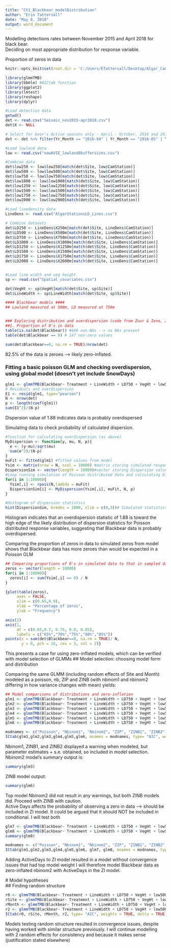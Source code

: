 ```yaml
---
title: "Ch1_Blackbear_modelDistribution"
author: "Erin Tattersall"
date: "May 8, 2018"
output: word_document
---
```


Modelling detections rates between November 2015 and April 2018 for black bear.  
Deciding on most appropriate distribution for response variable.


Proportion of zeros in data
```r
knitr::opts_knit$set(root.dir = 'C:/Users/ETattersall/Desktop/Algar_Cam_Traps/Algar_Camera_Traps/Data') #Setting working directory for all code chunks
```

```r

library(glmmTMB)
library(bbmle) #AICtab function
library(ggplot2)
library(lmtest)
library(reshape)
library(dplyr)
```
```r
#Load detection data
getwd()
det <- read.csv("Seismic_nov2015-apr2018.csv")
det$X <- NULL

# Select for bear's Active seasons only - April - October, 2016 and 2017
det <- det %>% filter(Yr_Month == "2016-04" | Yr_Month == "2016-05" | Yr_Month == "2016-06"| Yr_Month == "2016-07"| Yr_Month == "2016-08"| Yr_Month == "2016-09"| Yr_Month == "2016-10"| Yr_Month == "2017-04" | Yr_Month == "2017-05" | Yr_Month == "2017-06"| Yr_Month == "2017-07"| Yr_Month == "2017-08"| Yr_Month == "2017-09"| Yr_Month == "2017-10") %>% select(Site, Treatment,Yr_Month, Site_ym, Blackbear, Month, ActiveDays)

#Load lowland data
low <- read.csv("newAVIE_lowland8buffersizes.csv")

#Combine data
det$low250 <- low$low250[match(det$Site, low$CamStation)]
det$low500 <- low$low500[match(det$Site, low$CamStation)]
det$low750 <- low$low750[match(det$Site, low$CamStation)]
det$low1000 <- low$low1000[match(det$Site, low$CamStation)]
det$low1250 <- low$low1250[match(det$Site, low$CamStation)]
det$low1500 <- low$low1500[match(det$Site, low$CamStation)]
det$low1750 <- low$low1750[match(det$Site, low$CamStation)]
det$low2000 <- low$low2000[match(det$Site, low$CamStation)]

#Load linedensity data
LineDens <- read.csv("AlgarStationsLD_Lines.csv")

# Combine datasets
det$LD250 <- LineDens$X250m[match(det$Site, LineDens$CamStation)]
det$LD500 <- LineDens$X500m[match(det$Site, LineDens$CamStation)]
det$LD750 <- LineDens$X750m[match(det$Site, LineDens$CamStation)]
det$LD1000 <- LineDens$X1000m[match(det$Site, LineDens$CamStation)]
det$LD1250 <- LineDens$X1250m[match(det$Site, LineDens$CamStation)]
det$LD1500 <- LineDens$X1500m[match(det$Site, LineDens$CamStation)]
det$LD1750 <- LineDens$X1750m[match(det$Site, LineDens$CamStation)]
det$LD2000 <- LineDens$X2000m[match(det$Site, LineDens$CamStation)]


#Load line width and veg height
sp <- read.csv("Spatial_covariates.csv")

det$VegHt <- sp$VegHt[match(det$Site, sp$Site)]
det$LineWidth <- sp$LineWidth[match(det$Site, sp$Site)]
```


```r

#### Blackbear models ####
## Lowland measured at 500m, LD measured at 750m


### Exploring distribution and overdispersion (code from Zuur & Ieno, 2016)
##1. Proportion of 0's in data
table(is.na(det$Blackbear)) #840 non-NAs --> no NAs present
table(det$Blackbear == 0) # 147 non-zero values
```
```r
sum(det$Blackbear==0, na.rm = TRUE)/nrow(det)
```
  82.5% of the data is zeroes --> likely zero-inflated.  

### Fitting a basic poisson GLM and checking overdispersion, using global model (doesn't yet include SnowDays)
```r
glm1 <- glmmTMB(Blackbear~ Treatment + LineWidth + LD750 + VegHt + low500 + ActiveDays, data = det, family = poisson)
# Residuals and overdispersion
E1 <- resid(glm1, type="pearson")
N <- nrow(det)
p <- length(coef(glm1))
sum(E1^2)/(N-p)
```
Dispersion value of  1.88 indicates data is probably overdispersed

Simulating data to check probability of calculated dispersion.
```r
#function for calculating overdispersion (as above)
MyDispersion <- function(y, mu, N, p){
  e <- (y-mu)/sqrt(mu)
  sum(e^2)/(N-p)
}
muFit <- fitted(glm1) #fitted values from model
Ysim <- matrix(nrow = N, ncol = 10000) #matrix storing simulated responses
DispersionSim <- vector(length = 10000)#vector storing Dispersion value
#Loop running simulation of Poisson distributed data and calculating Dispersion value
for(i in 1:10000){
  Ysim[,i] <- rpois(N,lambda = muFit)
  DispersionSim[i] <- MyDispersion(Ysim[,i], muFit, N, p)
}
```
```r
#Histogram of dispersion statistics
hist(DispersionSim, breaks = 1000, xlim = c(0,3))# Simulated statistics are mostly on either side of 1 -->unlikely to have overdispersion
```
Histogram indicates that an overdispersion statistic of 1.88 is toward the high edge of the likely distribution of dispersion statistics for Poisson distributed response variables, suggesting that Blackbear data is probably overdispersed.  

Comparing the proportion of zeros in data to simulated zeros from model shows that Blackbear data has more zeroes than would be expected in a Poisson GLM
```r
## Comparing proportions of 0's in simulated data to that in sampled data
zeros <- vector(length = 10000)
for(i in 1:10000){
  zeros[i] <- sum(Ysim[,i] == 0) / N
}

{plot(table(zeros),
     axes = FALSE,
     xlim = c(0.65,0.9),
     xlab = "Percentage of zeros",
     ylab = "Frequency")

axis(2)
axis(1, 
     at = c(0.65,0.7, 0.75, 0.8, 0.85),
     labels = c("65%","70%","75%","80%","85%"))
points(x = sum(det$Blackbear==0, na.rm = TRUE)/ N,
       y = 0, pch = 16, cex = 5, col = 2)}
```
  This presents a case for using zero-inflated models, which can be verified with model selection of GLMMs
## Model selection: choosing model form and distribution  

Comparing the same GLMM (including random effects of Site and Month) modeled as a poisson, nb, ZIP and ZINB (with nbinom1 and nbinom2 differing in how variance changes with mean) yields:
```r
## Model comparisons of distributions and zero-inflation
glm1 <- glmmTMB(Blackbear~ Treatment + LineWidth + LD750 + VegHt + low500 + ActiveDays + (1| Site) + (1|Month), data = det, family = poisson)
glm2 <- glmmTMB(Blackbear~ Treatment + LineWidth + LD750 + VegHt + low500 + ActiveDays + (1| Site) + (1|Month), data = det, family = nbinom1(link= "log")) #warning matrix not positive definite
glm3 <- glmmTMB(Blackbear~ Treatment + LineWidth + LD750 + VegHt + low500 + ActiveDays + (1| Site) + (1|Month), data = det, family = nbinom2(link = "log"))
glm4 <- glmmTMB(Blackbear~ Treatment + LineWidth + LD750 + VegHt + low500 + ActiveDays + (1| Site) + (1|Month), zi = ~1, data = det, family = poisson)
glm5 <- glmmTMB(Blackbear~ Treatment + LineWidth + LD750 + VegHt + low500 + ActiveDays +(1| Site) + (1|Month), zi = ~1, data = det, family = nbinom1(link= "log")) ## warning 'matrix not positive definite' and 'lgamma value out of range'
glm6 <- glmmTMB(Blackbear~ Treatment + LineWidth + LD750 + VegHt + low500 + ActiveDays + (1| Site) + (1|Month), zi = ~1, data = det, family = nbinom2(link= "log")) ## warning 'matrix not positive definite'
```
```r
modnames <- c("Poisson", "Nbinom1", "Nbinom2", "ZIP", "ZINB1", "ZINB2")
ICtab(glm1,glm2,glm3,glm4,glm5,glm6, mnames = modnames, type= "AIC", weights = TRUE, delta = TRUE, logLik = TRUE, sort=TRUE)

```
Nbinom1, ZINB1, and ZINB2 displayed a warning when modeled, but parameter estimates + s.e. obtained, so included in model selection.  
 Nbinom2 model's summary output is:
```r
summary(glm3)
```
 ZINB model output:
```r
summary(glm6)
```
 Top model Nbinom2 did not result in any warnings, but both ZINB models did. Proceed with ZINB with caution.  
 Active Days affects the probability of observing a zero in data --> should be included in ZI model. It could be argued that it should NOT be included in conditional. I will test both  
```r
glm7 <- glmmTMB(Blackbear~ Treatment + LineWidth + LD750 + VegHt + low500 + ActiveDays +(1| Site) + (1|Month), zi = ~ActiveDays, data = det, family = nbinom2(link= "log"))
glm8 <- glmmTMB(Blackbear~ Treatment + LineWidth + LD750 + VegHt + low500 + (1| Site) + (1|Month), zi = ~ActiveDays, data = det, family = nbinom2(link= "log"))
summary(glm8)
```
```r
modnames <- c("Poisson", "Nbinom1", "Nbinom2", "ZIP", "ZINB1", "ZINB2","ZINB2-AD2","ZINB2-AD1")
ICtab(glm1,glm2,glm3,glm4,glm5,glm6, glm7, glm8, mnames = modnames, type= "AIC", weights = TRUE, delta = TRUE, logLik = TRUE, sort=TRUE)
```
  Adding ActiveDays to ZI model resulted in a model without convergence issues that had top model weight
 I will therefore model Blackbear data as zero-inflated nbinom2 with ActiveDays in the ZI model. 
 
 
 # Model hypotheses  
 ## Finding random structure
```r
r0 <- glmmTMB(Blackbear~ Treatment + LineWidth + LD750 + VegHt + low500, zi = ~ActiveDays, data = det, family = nbinom2(link= "log"))
rSite <- glmmTMB(Blackbear~ Treatment + LineWidth + LD750 + VegHt + low500 + (1| Site), zi = ~ActiveDays, data = det, family = nbinom2(link= "log")) 
rMonth <- glmmTMB(Blackbear~ Treatment + LineWidth + LD750 + VegHt + low500 + (1|Month), zi = ~ActiveDays, data = det, family = nbinom2(link= "log"))
r2 <- glmmTMB(Blackbear~ Treatment + LineWidth + LD750 + VegHt + low500 + (1| Site) + (1|Month), zi = ~ActiveDays, data = det, family = nbinom2(link= "log"))
ICtab(r0, rSite, rMonth, r2, type= "AIC", weights = TRUE, delta = TRUE, logLik = TRUE, sort=TRUE)
```
 Models testing random structure resulted in convergence issues, despite having worked with similar structure previously. I will continue modelling with 2 random effects for consistency and because it makes sense (justification stated elsewhere)
